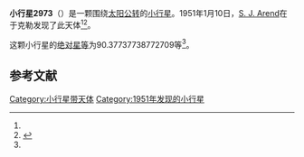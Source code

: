 {{Infobox planet
| bgcolour = #FFFFC0
| name = 2973 Paola
| symbol = 
| image = 
| caption = 
| discovery = yes
| discovery_ref = 
| discoverer = [[S._J._Arend|S. J. Arend]]
| discovery_site = [[于克勒|于克勒]] 
| discovered = 1951年1月10日
| designations = yes
| mp_name = 
| named_after = 
| alt_names = 1951 AJ/ 1951 AQ / 1973 UQ4 / 1981 YB1
| mp_category = [[主带小行星|主带小行星]]
| orbit_ref = <ref name="a">[http://ssd.jpl.nasa.gov/sbdb.cgi?sstr=2973 2973 Paola] {{Wayback|url=http://ssd.jpl.nasa.gov/sbdb.cgi?sstr=2973 |date=20210121085558 }}，小行星數據庫瀏覽器（JPL Small-Body Database Browser）－[[美国国家航空航天局|美国国家航空航天局]]喷气推进实验室</ref>
| epoch = 2456400.5 (2013年4月18日更新)
| aphelion = {{convert|2.845633203540299|AU|km|3|abbr=on|lk=out}}
| perihelion = {{convert|2.090893234687992|AU|km|3|abbr=on}}
| semimajor = {{convert|2.468263219114146|AU|km|3|abbr=on}}
| eccentricity = 0.152888874
| period = 1416.399074 [[日|日]]<br />3.88[[儒略年|儒略年]]
| avg_speed = 
| inclination = 1.557902483773238
| asc_node = 336.5254531773297
| mean_anomaly = 
| arg_peri = 90.37737738772709
| satellites = 
| physical_characteristics = yes
| dimensions = 
| mass = 
| density = 
| surface_grav = 
| escape_velocity = 
| sidereal_day = 
| axial_tilt = 
| pole_ecliptic_lat = 
| pole_ecliptic_lon = 
| albedo = 
| temperatures= 
| temp_name1 = 
| mean_temp_1 = 
| max_temp_1 = 
| temp_name2 = 
| max_temp_2 = 
| spectral_type = 
| abs_magnitude = 90.37737738772709
}}

'''小行星2973'''（{{lang-en|2973 Paola}}）是一颗围绕[[太阳|太阳]][[公转|公转]]的[[小行星|小行星]]。1951年1月10日，[[S._J._Arend|S. J. Arend]]在于克勒发现了此天体<ref name="a" /><ref>{{cite news|title=小行星列表|url=http://cfa-www.harvard.edu/iau/lists/NumberedMPs.txt|accessdate=2013-07-08|newspaper=哈佛大学|archive-date=2008-05-17|archive-url=https://web.archive.org/web/20080517010638/http://cfa-www.harvard.edu/iau/lists/NumberedMPs.txt|dead-url=no}}</ref>。

这颗小行星的[[绝对星等|绝对星等]]为90.37737738772709等<ref name="a" />。

==参考文献==
{{reflist}}
{{Minor Planet Number|[[小行星2972|小行星2972]]|[[小行星2974|小行星2974]]}}

{{小天体}}

[[Category:小行星带天体|Category:小行星带天体]]
[[Category:1951年发现的小行星|Category:1951年发现的小行星]]

{{asteroid-stub}}
